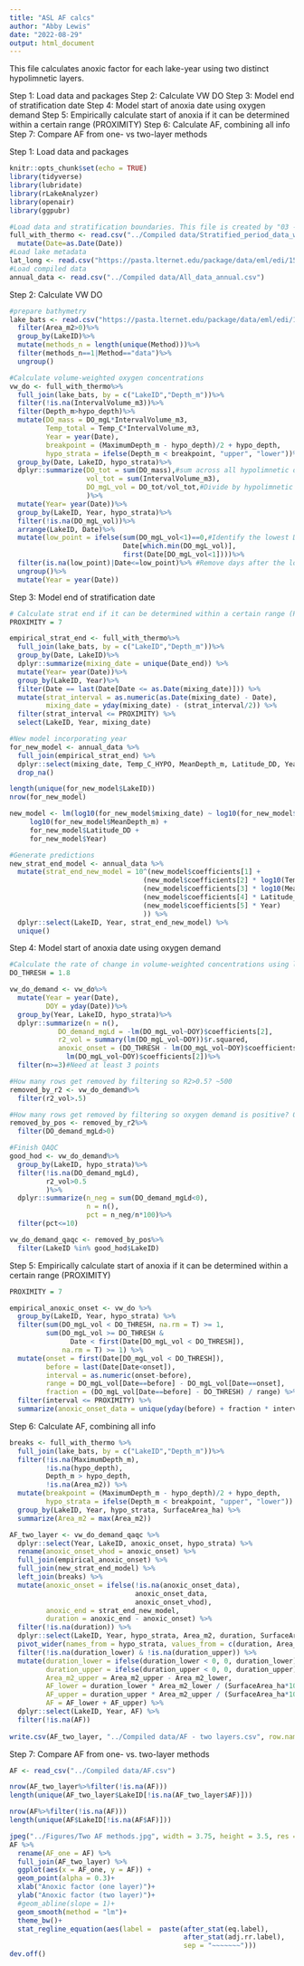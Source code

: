 ```yaml
---
title: "ASL AF calcs"
author: "Abby Lewis"
date: "2022-08-29"
output: html_document
---
```


This file calculates anoxic factor for each lake-year using two distinct hypolimnetic layers. 

Step 1: Load data and packages
Step 2: Calculate VW DO
Step 3: Model end of stratification date
Step 4: Model start of anoxia date using oxygen demand
Step 5: Empirically calculate start of anoxia if it can be determined within a certain range (PROXIMITY)
Step 6: Calculate AF, combining all info
Step 7: Compare AF from one- vs two-layer methods


Step 1: Load data and packages
```r
knitr::opts_chunk$set(echo = TRUE)
library(tidyverse)
library(lubridate)
library(rLakeAnalyzer)
library(openair)
library(ggpubr)

#Load data and stratification boundaries. This file is created by "03 - Stratified avgs.Rmd"
full_with_thermo <- read.csv("../Compiled data/Stratified_period_data_with_thermo.csv")%>%
  mutate(Date=as.Date(Date))
#Load lake metadata
lat_long <- read.csv("https://pasta.lternet.edu/package/data/eml/edi/1530/1/fadd3eaa25b5fdd1fc4efba70e660579")
#Load compiled data
annual_data <- read.csv("../Compiled data/All_data_annual.csv")
```


Step 2: Calculate VW DO
```r
#prepare bathymetry
lake_bats <- read.csv("https://pasta.lternet.edu/package/data/eml/edi/1530/1/ba733454c29a5f026efed05a6e6ef75b")%>%
  filter(Area_m2>0)%>%
  group_by(LakeID)%>%
  mutate(methods_n = length(unique(Method)))%>%
  filter(methods_n==1|Method=="data")%>%
  ungroup()

#Calculate volume-weighted oxygen concentrations
vw_do <- full_with_thermo%>%
  full_join(lake_bats, by = c("LakeID","Depth_m"))%>%
  filter(!is.na(IntervalVolume_m3))%>%
  filter(Depth_m>hypo_depth)%>%
  mutate(DO_mass = DO_mgL*IntervalVolume_m3,
         Temp_total = Temp_C*IntervalVolume_m3,
         Year = year(Date),
         breakpoint = (MaximumDepth_m - hypo_depth)/2 + hypo_depth,
         hypo_strata = ifelse(Depth_m < breakpoint, "upper", "lower"))%>%
  group_by(Date, LakeID, hypo_strata)%>%
  dplyr::summarize(DO_tot = sum(DO_mass),#sum across all hypolimnetic depths
                   vol_tot = sum(IntervalVolume_m3),
                   DO_mgL_vol = DO_tot/vol_tot,#Divide by hypolimnetic volume
                   )%>%
  mutate(Year= year(Date))%>%
  group_by(LakeID, Year, hypo_strata)%>%
  filter(!is.na(DO_mgL_vol))%>%
  arrange(LakeID, Date)%>%
  mutate(low_point = ifelse(sum(DO_mgL_vol<1)==0,#Identify the lowest DO value for a given year
                            Date[which.min(DO_mgL_vol)],
                            first(Date[DO_mgL_vol<1])))%>%
  filter(is.na(low_point)|Date<=low_point)%>% #Remove days after the lowest DO value
  ungroup()%>%
  mutate(Year = year(Date))
```


Step 3: Model end of stratification date
```r
# Calculate strat end if it can be determined within a certain range (PROXIMITY)
PROXIMITY = 7

empirical_strat_end <- full_with_thermo%>%
  full_join(lake_bats, by = c("LakeID","Depth_m"))%>%
  group_by(Date, LakeID)%>%
  dplyr::summarize(mixing_date = unique(Date_end)) %>%
  mutate(Year= year(Date))%>%
  group_by(LakeID, Year)%>%
  filter(Date == last(Date[Date <= as.Date(mixing_date)])) %>%
  mutate(strat_interval = as.numeric(as.Date(mixing_date) - Date),
         mixing_date = yday(mixing_date) - (strat_interval/2)) %>%
  filter(strat_interval <= PROXIMITY) %>%
  select(LakeID, Year, mixing_date)

#New model incorporating year
for_new_model <- annual_data %>%
  full_join(empirical_strat_end) %>%
  dplyr::select(mixing_date, Temp_C_HYPO, MeanDepth_m, Latitude_DD, Year, LakeID) %>%
  drop_na()

length(unique(for_new_model$LakeID))
nrow(for_new_model)

new_model <- lm(log10(for_new_model$mixing_date) ~ log10(for_new_model$Temp_C_HYPO) +
     log10(for_new_model$MeanDepth_m) +
     for_new_model$Latitude_DD +
     for_new_model$Year)

#Generate predictions
new_strat_end_model <- annual_data %>%
  mutate(strat_end_new_model = 10^(new_model$coefficients[1] + 
                                 (new_model$coefficients[2] * log10(Temp_C_HYPO)) + 
                                 (new_model$coefficients[3] * log10(MeanDepth_m)) + 
                                 (new_model$coefficients[4] * Latitude_DD) +
                                 (new_model$coefficients[5] * Year)
                                 )) %>%
  dplyr::select(LakeID, Year, strat_end_new_model) %>%
  unique()
```


Step 4: Model start of anoxia date using oxygen demand
```r
#Calculate the rate of change in volume-weighted concentrations using lm
DO_THRESH = 1.8

vw_do_demand <- vw_do%>%
  mutate(Year = year(Date),
         DOY = yday(Date))%>%
  group_by(Year, LakeID, hypo_strata)%>%
  dplyr::summarize(n = n(),
            DO_demand_mgLd = -lm(DO_mgL_vol~DOY)$coefficients[2],
            r2_vol = summary(lm(DO_mgL_vol~DOY))$r.squared,
            anoxic_onset = (DO_THRESH - lm(DO_mgL_vol~DOY)$coefficients[1]) / 
              lm(DO_mgL_vol~DOY)$coefficients[2])%>%
  filter(n>=3)#Need at least 3 points

#How many rows get removed by filtering so R2>0.5? ~500
removed_by_r2 <- vw_do_demand%>%
  filter(r2_vol>.5)

#How many rows get removed by filtering so oxygen demand is positive? 0
removed_by_pos <- removed_by_r2%>%
  filter(DO_demand_mgLd>0)

#Finish QAQC
good_hod <- vw_do_demand%>%
  group_by(LakeID, hypo_strata)%>%
  filter(!is.na(DO_demand_mgLd),
         r2_vol>0.5
         )%>%
  dplyr::summarize(n_neg = sum(DO_demand_mgLd<0),
                   n = n(),
                   pct = n_neg/n*100)%>%
  filter(pct<=10)

vw_do_demand_qaqc <- removed_by_pos%>%
  filter(LakeID %in% good_hod$LakeID)
```


Step 5: Empirically calculate start of anoxia if it can be determined within a certain range (PROXIMITY)
```r
PROXIMITY = 7

empirical_anoxic_onset <- vw_do %>%
  group_by(LakeID, Year, hypo_strata) %>%
  filter(sum(DO_mgL_vol < DO_THRESH, na.rm = T) >= 1,
         sum(DO_mgL_vol >= DO_THRESH & 
               Date < first(Date[DO_mgL_vol < DO_THRESH]), 
             na.rm = T) >= 1) %>%
  mutate(onset = first(Date[DO_mgL_vol < DO_THRESH]),
         before = last(Date[Date<onset]),
         interval = as.numeric(onset-before),
         range = DO_mgL_vol[Date==before] - DO_mgL_vol[Date==onset],
         fraction = (DO_mgL_vol[Date==before] - DO_THRESH) / range) %>%
  filter(interval <= PROXIMITY) %>%
  summarize(anoxic_onset_data = unique(yday(before) + fraction * interval)) 
```


Step 6: Calculate AF, combining all info
```r
breaks <- full_with_thermo %>%
  full_join(lake_bats, by = c("LakeID","Depth_m"))%>%
  filter(!is.na(MaximumDepth_m),
         !is.na(hypo_depth),
         Depth_m > hypo_depth,
         !is.na(Area_m2)) %>%
  mutate(breakpoint = (MaximumDepth_m - hypo_depth)/2 + hypo_depth,
         hypo_strata = ifelse(Depth_m < breakpoint, "upper", "lower")) %>%
  group_by(LakeID, Year, hypo_strata, SurfaceArea_ha) %>%
  summarize(Area_m2 = max(Area_m2))

AF_two_layer <- vw_do_demand_qaqc %>%
  dplyr::select(Year, LakeID, anoxic_onset, hypo_strata) %>%
  rename(anoxic_onset_vhod = anoxic_onset) %>%
  full_join(empirical_anoxic_onset) %>%
  full_join(new_strat_end_model) %>%
  left_join(breaks) %>%
  mutate(anoxic_onset = ifelse(!is.na(anoxic_onset_data),
                               anoxic_onset_data,
                               anoxic_onset_vhod),
         anoxic_end = strat_end_new_model,
         duration = anoxic_end - anoxic_onset) %>%
  filter(!is.na(duration)) %>%
  dplyr::select(LakeID, Year, hypo_strata, Area_m2, duration, SurfaceArea_ha) %>%
  pivot_wider(names_from = hypo_strata, values_from = c(duration, Area_m2)) %>%
  filter(!is.na(duration_lower) & !is.na(duration_upper)) %>%
  mutate(duration_lower = ifelse(duration_lower < 0, 0, duration_lower),
         duration_upper = ifelse(duration_upper < 0, 0, duration_upper),
         Area_m2_upper = Area_m2_upper - Area_m2_lower,
         AF_lower = duration_lower * Area_m2_lower / (SurfaceArea_ha*10000),
         AF_upper = duration_upper * Area_m2_upper / (SurfaceArea_ha*10000),
         AF = AF_lower + AF_upper) %>%
  dplyr::select(LakeID, Year, AF) %>%
  filter(!is.na(AF))
  
write.csv(AF_two_layer, "../Compiled data/AF - two layers.csv", row.names = F)
```


Step 7: Compare AF from one- vs. two-layer methods
```r
AF <- read_csv("../Compiled data/AF.csv")

nrow(AF_two_layer%>%filter(!is.na(AF)))
length(unique(AF_two_layer$LakeID[!is.na(AF_two_layer$AF)]))

nrow(AF%>%filter(!is.na(AF)))
length(unique(AF$LakeID[!is.na(AF$AF)]))

jpeg("../Figures/Two AF methods.jpg", width = 3.75, height = 3.5, res = 300, units = "in")
AF %>%
  rename(AF_one = AF) %>%
  full_join(AF_two_layer) %>%
  ggplot(aes(x = AF_one, y = AF)) +
  geom_point(alpha = 0.3)+ 
  xlab("Anoxic factor (one layer)")+
  ylab("Anoxic factor (two layer)")+
  #geom_abline(slope = 1)+
  geom_smooth(method = "lm")+
  theme_bw()+
  stat_regline_equation(aes(label =  paste(after_stat(eq.label), 
                                           after_stat(adj.rr.label), 
                                           sep = "~~~~~~~")))
dev.off()
```
